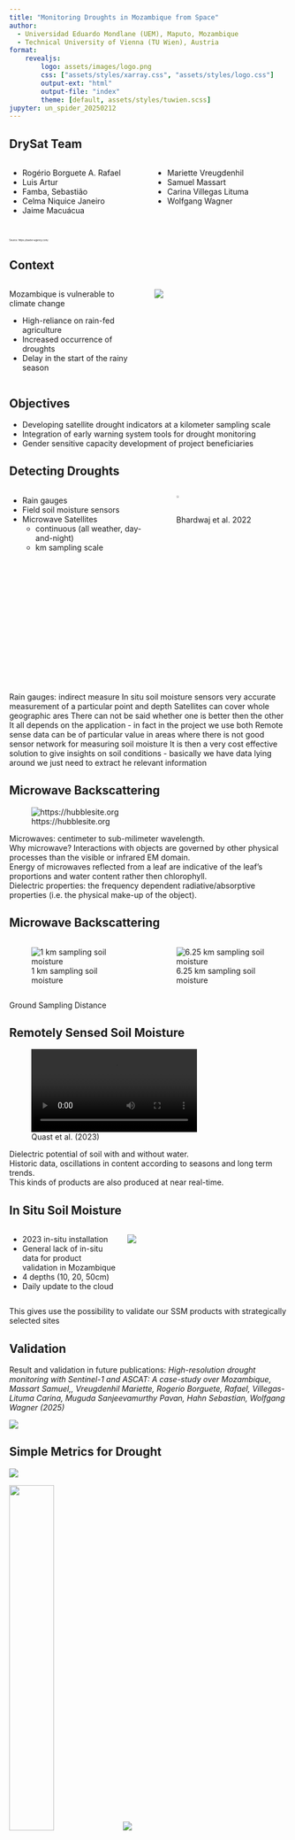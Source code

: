 ```yaml
---
title: "Monitoring Droughts in Mozambique from Space"
author:
  - Universidad Eduardo Mondlane (UEM), Maputo, Mozambique
  - Technical University of Vienna (TU Wien), Austria
format:
    revealjs:
        logo: assets/images/logo.png
        css: ["assets/styles/xarray.css", "assets/styles/logo.css"]
        output-ext: "html"
        output-file: "index"
        theme: [default, assets/styles/tuwien.scss]
jupyter: un_spider_20250212
---
```


## DrySat Team {.smaller}

:::: {.columns}

::: {.column width="50%"}

 - Rogério Borguete A. Rafael
 - Luis Artur
 - Famba, Sebastião
 - Celma Niquice Janeiro
 - Jaime Macuácua

:::

::: {.column width="50%"}
  - Mariette Vreugdenhil
  - Samuel Massart
  - Carina Villegas Lituma
  - Wolfgang Wagner
:::

::::

## {background-image="assets/images/restoring_drought_affected_agriculture.jpg"}

::: {style="font-size: 30%;"}
Source: https://baxter-agency.com/
:::

## Context {.smaller}

:::: {.columns}

::: {.column width="50%"}
Mozambique is vulnerable to climate change

- High-reliance on rain-fed agriculture
- Increased occurrence of droughts
- Delay in the start of the rainy season
:::

::: {.column width="50%"}
![](assets/images/mozam_jobs_agro.png)
:::

::::

## Objectives

- Developing satellite drought indicators at a kilometer sampling scale
- Integration of early warning system tools for drought monitoring
- Gender sensitive capacity development of project beneficiaries 

## Detecting Droughts {.smaller}

:::: {.columns}

::: {.column width="50%"}
- Rain gauges
- Field soil moisture sensors
- Microwave Satellites
  + continuous (all weather, day-and-night)
  + km sampling scale
:::

::: {.column width="50%"}
![Bhardwaj et al. 2022](/assets/images/remote_vs_insitu.png){height=10%}
:::

::::

:::{.notes}
Rain gauges: indirect measure
In situ soil moisture sensors very accurate measurement of a particular point and depth
Satellites can cover whole geographic ares
There can not be said whether one is better then the other
It all depends on the application - in fact in the project we use both
Remote sense data can be of particular value in areas where there is not good sensor network for measuring soil moisture
It is then a very cost effective solution to give insights on soil conditions - basically we have data lying around we just need to extract he relevant information
:::


## Microwave Backscattering

![https://hubblesite.org](assets/images/electromagnetic_spectrum.png)

:::{.notes}
Microwaves: centimeter to sub-milimeter wavelength.    
Why microwave? Interactions with objects are governed by other physical processes than the visible or infrared EM domain.    
Energy of microwaves reflected from a leaf are indicative of the leaf's proportions and water content rather then chlorophyll.     
Dielectric properties: the frequency dependent radiative/absorptive properties (i.e. the physical make-up of the object).    
:::

## Microwave Backscattering

:::: {.columns}

::: {.column width="50%"}
![1 km sampling soil moisture](assets/images/sentinel-1.png)
:::

::: {.column width="50%"}
![6.25 km sampling soil moisture](assets/images/metop.png)
:::

::::

::: {.notes}
Ground Sampling Distance
:::

## Remotely Sensed Soil Moisture

![Quast et al. (2023)](assets/images/med%C3%9Fssm.mp4)

:::{.notes}
Dielectric potential of soil with and without water.    
Historic data, oscillations in content according to seasons and long term trends.    
This kinds of products are also produced at near real-time.    
:::

## In Situ Soil Moisture {.smaller}

:::: {.columns}

::: {.column width="40%"}
 - 2023 in-situ installation
 - General lack of in-situ data for product validation in Mozambique
 - 4 depths (10, 20, 50cm)
 - Daily update to the cloud

:::

::: {.column width="60%"}
![](assets/images/insitu_ssm_mozam_all.png)
:::

::::

:::{.notes}
This gives use the possibility to validate our SSM products with strategically selected sites
:::

## Validation {.smaller}

Result and validation in future publications: 
*High-resolution drought monitoring with Sentinel-1 and ASCAT: A case-study over Mozambique, Massart Samuel,, Vreugdenhil Mariette, Rogerio Borguete, Rafael, Villegas-Lituma Carina, Muguda Sanjeevamurthy Pavan, Hahn Sebastian, Wolfgang Wagner (2025)*

![](assets/images/massartetal_validation.png){fig-align="center"}

## Simple Metrics for Drought

::: {layout-nrow=2}
![](assets/images/zscores_mozam.png)

![](assets/images/Screenshot%202025-02-10%20at%2016-09-12%20Mozambique%20Badly%20Hit%20by%20El%20Nino-Induced%20Drought.png){width=40%}
![](https://detectoutliers.com/wp-content/uploads/2023/03/z-score-2.png)
:::

::: {.notes}
How translate complex data into simple metrics!
Copernicus Global Land Service (CGLS)
Remember again that we can calculate this near-real time
:::

## Data Dissemination

```{=html}
<iframe width="1080" height="500" src="https://drysat-viewer.geo.tuwien.ac.at/" title="DrySat Dataviewer"></iframe>
```

## Capacity Building {.smaller}

:::: {.columns}

::: {.column width="50%"}

Benefits for the student

- Field demonstration of early warning tools
- Training of extension workers
- Continuous professional development
  + on-site and remote courses
- Digital learning environment
  + Cloud-based
  + Browser as only requirement

:::

::: {.column width="50%"}

![Photo credit: Seogi Kang](assets/images/oldenburg-geosci.jpg)

:::

::::

## Women2women Mentoring Program

![](assets/images/w2w.png){fig-align="center"}


## Outlook

 - Start of the rainy season metric
   + context of climate change
   + historical microwave backscatter time series
   + region-specific likelihood
 - Intuitive drought information tools
   + Mobile friendly
   + Easy maintenance
   + Open source and interoperable

